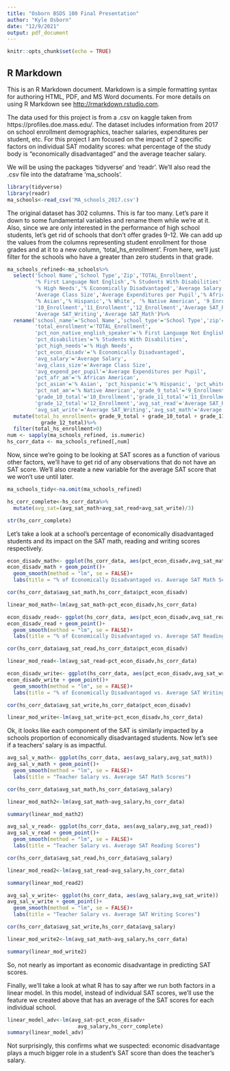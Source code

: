 ---
title: "Osborn BSDS 100 Final Presentation"
author: "Kyle Osborn"
date: "12/9/2021"
output: pdf_document
---

```{r setup, include=FALSE}
knitr::opts_chunk$set(echo = TRUE)
```

## R Markdown

This is an R Markdown document. Markdown is a simple formatting syntax for authoring HTML, PDF, and MS Word documents. For more details on using R Markdown see <http://rmarkdown.rstudio.com>.

The data used for this project is from a .csv on kaggle taken from https://profiles.doe.mass.edu/.
The dataset includes information from 2017 on school enrollment demographics, teacher salaries, expenditures per student, etc.
For this project I am focused on the impact of 2 specific factors on individual SAT modality scores: what percentage of the study body is "economically disadvantaged" and the average teacher salary.

We will be using the packages 'tidyverse' and 'readr'.  We'll also read the .csv file into the dataframe 'ma_schools'.
```{r libraries}
library(tidyverse)
library(readr)
ma_schools<-read_csv('MA_schools_2017.csv')
```
The original dataset has 302 columns. This is far too many. Let's pare it down to some fundamental variables and rename them while we're at it.  Also, since we are only interested in the performance of high school students, let's get rid of schools that don't offer grades 9-12.  We can add up the values from the columns representing student enrollment for those grades and at it to a new column, 'total_hs_enrollment'.  From here, we'll just filter for the schools who have a greater than zero students in that grade. 
```{r}
ma_schools_refined<-ma_schools%>%
  select('School Name','School Type','Zip','TOTAL_Enrollment',
         '% First Language Not English','% Students With Disabilities',
         '% High Needs','% Economically Disadvantaged','Average Salary',
         'Average Class Size','Average Expenditures per Pupil','% African American',
         '% Asian','% Hispanic','% White', '% Native American', '9_Enrollment',
         '10_Enrollment','11_Enrollment','12_Enrollment','Average SAT_Reading',
         'Average SAT_Writing','Average SAT_Math')%>%
  rename('school_name'='School Name','school_type'='School Type','zip'='Zip',
         'total_enrollment'='TOTAL_Enrollment',
         'pct_non_native_english_speaker'='% First Language Not English',
         'pct_disabilities'='% Students With Disabilities',
         'pct_high_needs'='% High Needs',
         'pct_econ_disadv'='% Economically Disadvantaged',
         'avg_salary'='Average Salary',
         'avg_class_size'='Average Class Size',
         'avg_expend_per_pupil'='Average Expenditures per Pupil',
         'pct_afr_am'='% African American',
         'pct_asian'='% Asian', 'pct_hispanic'='% Hispanic', 'pct_white'='% White',
         'pct_nat_am'='% Native American','grade_9_total'='9_Enrollment',
         'grade_10_total'='10_Enrollment','grade_11_total'='11_Enrollment',
         'grade_12_total'='12_Enrollment','avg_sat_read'='Average SAT_Reading',
         'avg_sat_write'='Average SAT_Writing','avg_sat_math'='Average SAT_Math')%>%
  mutate(total_hs_enrollment= grade_9_total + grade_10_total + grade_11_total +
           grade_12_total)%>%
  filter(total_hs_enrollment>0)
num <- sapply(ma_schools_refined, is.numeric)
hs_corr_data <- ma_schools_refined[,num]
```
Now, since we're going to be looking at SAT scores as a function of various other factors, we'll have to get rid of any observations that do not have an SAT score. We'll also create a new variable for the average SAT score that we won't use until later.
```{r}
ma_schools_tidy<-na.omit(ma_schools_refined)

hs_corr_complete<-hs_corr_data%>%
  mutate(avg_sat=(avg_sat_math+avg_sat_read+avg_sat_write)/3)

str(hs_corr_complete)
```

Let's take a look at a school's percentage of economically disadvantaged students and its impact on the SAT math, reading and writing scores respectively.
```{r}
econ_disadv_math<- ggplot(hs_corr_data, aes(pct_econ_disadv,avg_sat_math))
econ_disadv_math + geom_point()+
  geom_smooth(method = "lm", se = FALSE)+
  labs(title = "% of Economically Disadvantaged vs. Average SAT Math Scores")

cor(hs_corr_data$avg_sat_math,hs_corr_data$pct_econ_disadv)

linear_mod_math<-lm(avg_sat_math~pct_econ_disadv,hs_corr_data)
```

```{r}
econ_disadv_read<- ggplot(hs_corr_data, aes(pct_econ_disadv,avg_sat_read))
econ_disadv_read + geom_point()+
  geom_smooth(method = "lm", se = FALSE)+
  labs(title = "% of Economically Disadvantaged vs. Average SAT Reading Scores")

cor(hs_corr_data$avg_sat_read,hs_corr_data$pct_econ_disadv)

linear_mod_read<-lm(avg_sat_read~pct_econ_disadv,hs_corr_data)
```

```{r}
econ_disadv_write<- ggplot(hs_corr_data, aes(pct_econ_disadv,avg_sat_write))
econ_disadv_write + geom_point()+
  geom_smooth(method = "lm", se = FALSE)+
  labs(title = "% of Economically Disadvantaged vs. Average SAT Writing Scores")

cor(hs_corr_data$avg_sat_write,hs_corr_data$pct_econ_disadv)

linear_mod_write<-lm(avg_sat_write~pct_econ_disadv,hs_corr_data)
```
Ok, it looks like each component of the SAT is similarly impacted by a schools proportion of economically disadvantaged students. Now let's see if a teachers' salary is as impactful.
```{r}
avg_sal_v_math<- ggplot(hs_corr_data, aes(avg_salary,avg_sat_math))
avg_sal_v_math + geom_point()+
  geom_smooth(method = "lm", se = FALSE)+
  labs(title = "Teacher Salary vs. Average SAT Math Scores")

cor(hs_corr_data$avg_sat_math,hs_corr_data$avg_salary)

linear_mod_math2<-lm(avg_sat_math~avg_salary,hs_corr_data)

summary(linear_mod_math2)
```

```{r}
avg_sal_v_read<- ggplot(hs_corr_data, aes(avg_salary,avg_sat_read))
avg_sal_v_read + geom_point()+
  geom_smooth(method = "lm", se = FALSE)+
  labs(title = "Teacher Salary vs. Average SAT Reading Scores")

cor(hs_corr_data$avg_sat_read,hs_corr_data$avg_salary)

linear_mod_read2<-lm(avg_sat_read~avg_salary,hs_corr_data)

summary(linear_mod_read2)
```

```{r}
avg_sal_v_write<- ggplot(hs_corr_data, aes(avg_salary,avg_sat_write))
avg_sal_v_write + geom_point()+
  geom_smooth(method = "lm", se = FALSE)+
  labs(title = "Teacher Salary vs. Average SAT Writing Scores")

cor(hs_corr_data$avg_sat_write,hs_corr_data$avg_salary)

linear_mod_write2<-lm(avg_sat_math~avg_salary,hs_corr_data)

summary(linear_mod_write2)
```
So, not nearly as important as economic disadvantage in predicting SAT scores.

Finally, we'll take a look at what R has to say after we run both factors in a linear model.  In this model, instead of individual SAT scores, we'll use the feature we created above that has an average of the SAT scores for each individual school.

```{r}
linear_model_adv<-lm(avg_sat~pct_econ_disadv+
                       avg_salary,hs_corr_complete)
summary(linear_model_adv)
```
Not surprisingly, this confirms what we suspected: economic disadvantage plays a much bigger role in a student's SAT score than does the teacher's salary.

